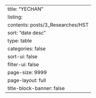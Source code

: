 ---
title: "YECHAN"
listing:
  contents: posts/3_Researches/HST
  sort: "date desc"
  type: table
  categories: false
  sort-ui: false
  filter-ui: false
  page-size: 9999
page-layout: full
title-block-banner: false
---